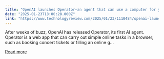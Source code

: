 ```yaml
---
title: "OpenAI launches Operator—an agent that can use a computer for you"
date: "2025-01-23T18:00:28.000Z"
link: "https://www.technologyreview.com/2025/01/23/1110484/openai-launches-operator-an-agent-that-can-use-a-computer-for-you/"
---
```


After weeks of buzz, OpenAI has released Operator, its first AI agent. Operator is a web app that can carry out simple online tasks in a browser, such as booking concert tickets or filling an online g...

[Read more](https://www.technologyreview.com/2025/01/23/1110484/openai-launches-operator-an-agent-that-can-use-a-computer-for-you/)
